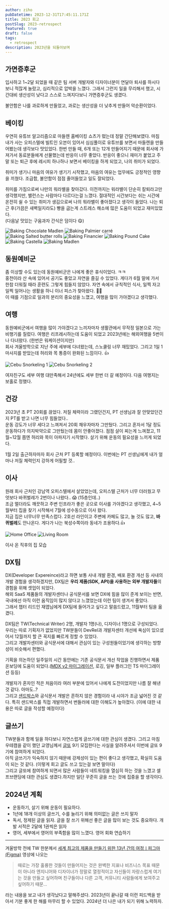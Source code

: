```yaml
---
author: ziho
pubDatetime: 2023-12-31T17:45:11.171Z
title: 2023 회고
postSlug: 2023-retrospect
featured: true
draft: false
tags:
  - retrospect
description: 2023년을 되돌아보며
---
```




## 가면증후군

입사하고 1~2달 되었을 때 같은 팀 서버 개발자와 디자이너분이 연달아 퇴사를 하시다보니 적잖게 놀랐고, 심리적으로 압박을 느꼈다.
그래서 그런지 일을 무리해서 했고, 시간대비 생산성이 낮다고 스스로 느껴지다보니 가면증후군도 생겼다.

불안함은 나를 과로하게 만들었고, 과로는 생산성을 더 낮추게 만들어 악순환이었다.

## 베이킹

우연히 유튜브 알고리즘으로 마들렌 홈베이킹 쇼츠가 떴는데 정말 간단해보였다.
마침 내가 사는 오피스텔에 빌트인 오븐이 있어서 심심풀이로 유튜브를 보면서 마들렌을 만들어봤는데 생각보다 맛있었다.
한번 만들 때, 6개 또는 12개 만들어지기 때문에 회사에 가져가서 동료분들에게 선물했는데 반응이 너무 좋았다.
반응이 좋으니 재미가 붙었고 주말 또는 퇴근 후에 레시피 하나하나 보면서 베이킹을 하게 되었고, 나의 취미가 되었다.

취미가 생기니 마음의 여유가 생기기 시작했고, 마음의 여유는 업무에도 긍정적인 영향을 끼쳤다.
조급함, 불안함이 점점 줄어들었고 일도 잘되었다.

취미를 가짐으로써 나만의 워라밸을 찾아갔다.
이전까지는 워라밸이 단순히 칼퇴라고만 생각했지만, 밸런스는 사람마다 다르다는걸 느꼈다.
절대적인 시간보다는 쉬는 시간에 온전히 쉴 수 있는 취미가 생김으로써 나의 워라밸이 좋아졌다고 생각이 들었다.
나는 퇴근 후(가끔은 새벽일지라도) 빵을 굽는게 스트레스 해소에 많은 도움이 되었고 재미있었다. <br/> (다음날 맛있는 구움과자 간식은 덤이다 😋)

<div className="my-8 grid h-full grid-flow-dense grid-cols-2 gap-2 sm:grid-cols-3">
  <Image
    alt="Baking Chocolate Madlen"
    src={bakingImage1}
    fill
    priority
    className="row-span-2 !m-0 h-full rounded-lg object-cover"
  />
  <Image
    alt="Baking Palmier carré"
    src={bakingImage2}
    fill
    priority
    className="!m-0 h-40 rounded-lg object-cover"
  />
  <Image
    alt="Baking Salted butter rolls"
    src={bakingImage3}
    fill
    priority
    className="!m-0 h-40 rounded-lg object-cover"
  />
  <Image
    alt="Baking Financier"
    src={bakingImage4}
    fill
    priority
    className="row-span-2 !m-0 h-full rounded-lg object-cover"
  />
  <Image
    alt="Baking Pound Cake"
    src={bakingImage5}
    fill
    priority
    className="!m-0 h-40 rounded-lg object-cover"
  />
  <Image
    alt="Baking Castella"
    src={bakingImage6}
    fill
    priority
    className="!m-0 h-40 rounded-lg object-cover"
  />
  <Image
    alt="Baking Madlen"
    src={bakingImage7}
    fill
    priority
    className="!m-0 h-40 rounded-lg object-cover"
  />
</div>

## 동원예비군

좀 이상할 수도 있는데 동원예비군은 나에게 좋은 휴식이었다. ㅋㅋ <br />
홍천이라 산 속에 있어서 공기도 좋았고 자연을 즐길 수 있었다. 게다가 6월 말에 가서 한참 더워질 때라 훈련도 그렇게 힘들지 않았다.
자연 속에서 규칙적인 식사, 일찍 자고 일찍 일어나는 생활을 하니 이너 피스가 찾아왔다. 🧘‍♀️ <br />
이 때를 기점으로 일과의 분리의 중요성을 느꼈고, 여행을 많이 가야겠다고 생각했다.

## 여행

동원예비군에서 여행을 많이 가야겠다고 느끼자마자 생활관에서 무작정 일본으로 가는 비행기를 질렀다.
여행은 리프레시하는데 도움이 되었고 2023년에는 해외여행을 5번이나 다녀왔다. (한번은 워케이션이지만) <br />
회사 겨울방학으로 지난 주에 세부에 다녀왔는데, 스노쿨링 너무 재밌었다. 그리고 1일 1마사지를 받았는데 허리와 목 통증이 완화된 느낌이다. 👍 <br />

<div className="my-8 ">
  <div className="flex h-80 flex-wrap gap-2">
    <Image
      alt="Cebu Snorkeling 1"
      src={cebuImage1}
      fill
      priority
      className="!m-0 h-full w-full flex-1 rounded-lg object-cover"
    />
    <Image
      alt="Cebu Snorkeling 2"
      src={cebuImage2}
      fill
      priority
      className="!m-0 h-full w-full flex-1 rounded-lg object-cover"
    />
  </div>
</div>

여자친구도 세부 여행 대만족해서 24년에도 세부 한번 더 갈 예정이다. 다음 여행지는 보홀로 정했다.

## 건강

2023년 초 PT 20회를 끊었다. 저질 체력이라 그랬던건지, PT 선생님과 잘 안맞았던건지 PT를 받고 나면 너무 힘들었다.. <br />
운동 강도가 너무 세다고 느껴져서 20회 채우자마자 그만뒀다. 그리고 혼자서 1달 정도 운동하다가 의지박약으로 그만뒀는데 몸이 안좋아졌다.
점점 살이 찌는게 느껴졌고, 11월~12월 쯤엔 허리와 목이 아파지기 시작했다. 살기 위해 운동의 필요성을 느끼게 되었다.

1월 2일 출근하자마자 회사 근처 PT 등록할 예정이다. 이번에는 PT 선생님에게 내가 얼마나 저질 체력인지 강하게 어필할 것..

## 이사

원래 회사 근처인 강남역 오피스텔에서 살았었는데, 오피스텔 근처가 너무 더러웠고 무엇보다 바퀴벌레가 2번이나 나왔다.. 😱 (15층인데..) <br />
조금 멀더라도 깨끗하고 주변 인프라가 좋은 곳으로 이사를 가야겠다고 생각했고, 4~5월부터 집을 찾기 시작해서 7월에 성수동으로 이사 왔다. <br />
지금 집은 너무너무 만족스럽다. 2호선 라인이고 주변에 카페도 많고, 놀 것도 많고, **바퀴벌레**도 안나온다. 게다가 나는 북성수쪽이라 동네가 조용하다.👍 <br />

<div className="my-8 ">
  <div className="flex h-80 flex-wrap gap-2">
    <Image
      alt="Home Office"
      src={homeOffice}
      fill
      priority
      className="!m-0 h-full w-full flex-1 rounded-lg object-cover"
    />
    <Image
      alt="Living Room"
      src={living}
      fill
      priority
      className="!m-0 h-full w-full flex-1 rounded-lg object-cover"
    />
  </div>
  <p className="not-prose text-center text-sm text-gray-400">이사 온 직후의 집 모습</p>
</div>

## DX팀

DX(Developer Expereince)라고 하면 보통 사내 개발 환경, 배포 환경 개선 등 사내의 개발 경험을 생각하겠지만, DX팀은 **우리 제품(SDK, API)을 사용하는 외부 개발자들**의 경험을 위해 셋업이 되었다. <br />
해외 SaaS 제품들의 개발자센터나 공식문서를 보면 DX에 힘을 많이 준게 보이는 반면, 국내에선 아직 이런 움직임이 많지 않다고 느꼈었는데 이런 팀이 생겨서 좋았다. <br />
그래서 챕터 리드인 재엽님에게 DX팀에 들어가고 싶다고 말씀드렸고, 11월부터 팀을 옮겼다.

DX팀은 TW(Technical Writer) 2명, 개발자 1명(나), 디자이너 1명으로 구성되었다. <br />
우리는 따로 기획자가 없었지만 TW분들이 DevRel과 개발자센터 개선에 욕심이 있으셨어서 12월까지 할 큰 꼭지를 빠르게 정할 수 있었다. <br />
그리고 개발자센터와 공식문서에 대해서 관심이 있는 구성원들이었기에 생각하는 방향성이 비슷해서 편했다.

기획을 의논하던 일주일의 시간 동안에는 기존 공식문서 개선 작업을 진행하면서 제품 온보딩에 도움이 되었다.([MDX v2 마이그레이션](/posts/mdx-v2-migration), 로깅, 일부 플러그인 TS 마이그레이션 등등) <br />

개발자가 혼자인 적은 처음이라 여러 부분에 있어서 나에게 도전이었지만 나름 잘 해낸 것 같다. 아마도..? <br />
그리고 [샌드박스](https://developers.tosspayments.com/sandbox)와 공식문서 개발은 흔하지 않은 경험이라 내 시야가 조금 넓어진 것 같다. 특히 샌드박스를 직접 개발하면서 번들러에 대한 이해도가 높아졌다. (이에 대한 내용은 따로 글을 작성할 예정이다)

## 글쓰기

TW분들과 함께 일을 하다보니 자연스럽게 글쓰기에 대한 관심이 생겼다. 그리고 마침 우테캠을 같이 했던 교영님께서 [글또](https://www.facebook.com/groups/geultto/) 9기 모집한다는 사실을 알려주셔서 이번에 글또 9기에 참여하게 되었다. <br />
아직 글쓰기가 익숙하지 않기 때문에 강제성이 있는 편이 좋다고 생각했고, 확실히 도움이 되는 것 같다. (이렇게 회고 글도 쓰고 있는걸 보면 말이다) <br />
그리고 글또에 참여하게 되면서 많은 사람들이 네트워킹을 열심히 하는 것을 느꼈고 셀프브랜딩에 대한 관심도 생겼다.하지만 일단 꾸준히 글을 쓰는 것에 집중을 할 생각이다.

## 2024년 계획

- 운동하기, 살기 위해 운동이 필요하다.
- 1년에 18개 이상의 글쓰기, 수를 늘리기 위해 의미없는 글은 쓰지 말자
- 독서, 정제된 글을 읽자. 글을 잘 쓰기 위해선 좋은 글을 많이 보는 것도 중요하다. 개발 서적은 2달에 1권씩은 읽자
- 영어, 세부에서 영어의 부족함을 많이 느꼈다. 영어 회화 연습하기

---

겨울방학 전에 TW 한분께서 [세계 최고의 제품을 만들기 위한 13년 간의 여정ㅣ피그마(Figma)](https://youtu.be/WeNnc3_xn2A?t=850) 영상에 나오는

> 때로는 가장 훌륭한 것들이 만들어지는 것은 완벽한 지표나 비즈니스 목표 때문이 아니라 엔지니어와 디자이너가 정말로 열정적이고 자신들이 자랑스럽게 여기는 것을 만들고 싶어하며 친구들이나 다른 고객, 커뮤니티 사람들에게 보여주고 싶어하기 때문...

라는 내용을 보고 내가 생각났다고 말해주셨다. 2023년이 끝나갈 때 이런 피드백을 받아서 기분 좋게 한 해를 마무리 할 수 있었다. 2024년 더 나은 내가 되기 위해 노력하자.
